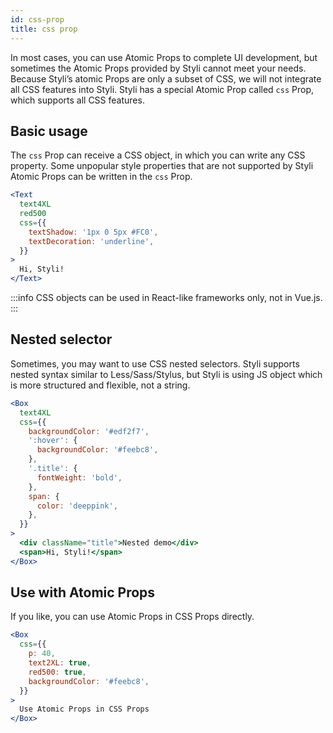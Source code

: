 ```yaml
---
id: css-prop
title: css prop
---
```


In most cases, you can use Atomic Props to complete UI development, but sometimes the Atomic Props provided by Styli cannot meet your needs. Because Styli’s atomic Props are only a subset of CSS, we will not integrate all CSS features into Styli. Styli has a special Atomic Prop called `css` Prop, which supports all CSS features.

## Basic usage

The `css` Prop can receive a CSS object, in which you can write any CSS property. Some unpopular style properties that are not supported by Styli Atomic Props can be written in the `css` Prop.

```jsx live
<Text
  text4XL
  red500
  css={{
    textShadow: '1px 0 5px #FC0',
    textDecoration: 'underline',
  }}
>
  Hi, Styli!
</Text>
```

:::info
CSS objects can be used in React-like frameworks only, not in Vue.js.
:::

## Nested selector

Sometimes, you may want to use CSS nested selectors. Styli supports nested syntax similar to Less/Sass/Stylus, but Styli is using JS object which is more structured and flexible, not a string.

```jsx live
<Box
  text4XL
  css={{
    backgroundColor: '#edf2f7',
    ':hover': {
      backgroundColor: '#feebc8',
    },
    '.title': {
      fontWeight: 'bold',
    },
    span: {
      color: 'deeppink',
    },
  }}
>
  <div className="title">Nested demo</div>
  <span>Hi, Styli!</span>
</Box>
```

## Use with Atomic Props

If you like, you can use Atomic Props in CSS Props directly.

```jsx live
<Box
  css={{
    p: 40,
    text2XL: true,
    red500: true,
    backgroundColor: '#feebc8',
  }}
>
  Use Atomic Props in CSS Props
</Box>
```
